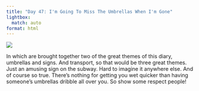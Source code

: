 ```yaml
---
title: "Day 47: I'm Going To Miss The Umbrellas When I'm Gone"
lightbox:
  match: auto
format: html
---
```


![](../images/20120605213607_dsc02006.jpg){group="all-the-pictures"}

In which are brought together two of the great themes of this diary, umbrellas and signs.  And transport, so that would be three great themes.  Just an amusing sign on the subway.  Hard to imagine it anywhere else.  And of course so true.  There's nothing for getting you wet quicker than having someone's umbrellas dribble all over you.  So show some respect people!
